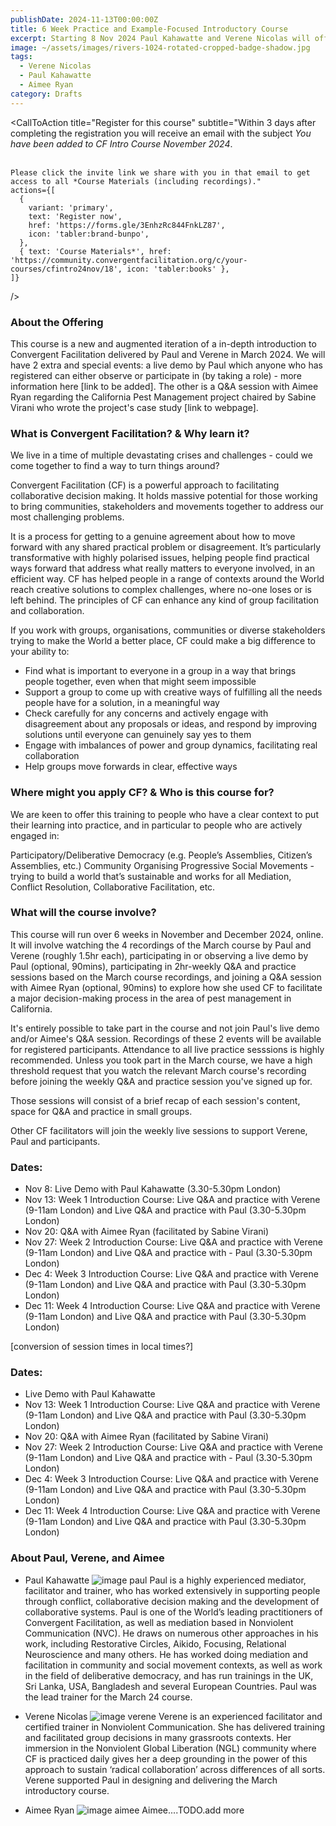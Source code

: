```yaml
---
publishDate: 2024-11-13T00:00:00Z
title: 6 Week Practice and Example-Focused Introductory Course
excerpt: Starting 8 Nov 2024 Paul Kahawatte and Verene Nicolas will offer a practice-focused online introductory course to Convergent Facilitation, leaning on recordings from their March 24 course for the delivery of the theoretical aspects paired with live Q&A and guided practice exercises. Also, the course will start with a live demo by Paul and feature a Q&A session with Aimee Ryan who facilitated a major CF process in the area of pest management in California in 2021-2022.
image: ~/assets/images/rivers-1024-rotated-cropped-badge-shadow.jpg
tags:
  - Verene Nicolas 
  - Paul Kahawatte
  - Aimee Ryan
category: Drafts
---
```




<CallToAction
    title="Register for this course"
    subtitle="Within 3 days after completing the registration you will receive an email with the subject <i>You have been added to CF Intro Course November 2024</i>. <br><br>
    
    Please click the invite link we share with you in that email to get access to all *Course Materials (including recordings)."
    actions={[
      {
        variant: 'primary',
        text: 'Register now',
        href: 'https://forms.gle/3EnhzRc844FnkLZ87',
        icon: 'tabler:brand-bunpo',
      },
      { text: 'Course Materials*', href: 'https://community.convergentfacilitation.org/c/your-courses/cfintro24nov/18', icon: 'tabler:books' },
    ]}
  />
  

### About the Offering

This course is a new and augmented iteration of a in-depth introduction to Convergent Facilitation delivered by Paul and Verene in March 2024. We will have 2 extra and special events: a live demo by Paul which anyone who has registered can either observe or participate in (by taking a role) - more information here [link to be added]. The other is a Q&A session with Aimee Ryan regarding the California Pest Management project chaired by Sabine Virani who wrote the project's case study [link to webpage].

### What is Convergent Facilitation? & Why learn it?

We live in a time of multiple devastating crises and challenges - could we come together to find a way to turn things around? 

Convergent Facilitation (CF) is a powerful approach to facilitating collaborative decision making. It holds massive potential for those working to bring communities, stakeholders and movements together to address our most challenging problems. 

It is a process for getting to a genuine agreement about how to move forward with any shared practical problem or disagreement. It’s particularly transformative with highly polarised issues, helping people find practical ways forward that address what really matters to everyone involved, in an efficient way. CF has helped people in a range of contexts around the World reach creative solutions to complex challenges, where no-one loses or is left behind. The principles of CF can enhance any kind of group facilitation and collaboration.

If you work with groups, organisations, communities or diverse stakeholders trying to make the World a better place, CF could make a big difference to your ability to:

- Find what is important to everyone in a group in a way that brings people together, even when that might seem impossible
- Support a group to come up with creative ways of fulfilling all the needs people have for a solution, in a meaningful way
- Check carefully for any concerns and actively engage with disagreement about any proposals or ideas, and respond by improving solutions until everyone can genuinely say yes to them
- Engage with imbalances of power and group dynamics, facilitating real collaboration
- Help groups move forwards in clear, effective ways


### Where might you apply CF? & Who is this course for?
We are keen to offer this training to people who have a clear context to put their learning into practice, and in particular to people who are actively engaged in:

Participatory/Deliberative Democracy (e.g. People’s Assemblies, Citizen’s Assemblies, etc.) 
Community Organising
Progressive Social Movements - trying to build a world that’s sustainable and works for all
Mediation, Conflict Resolution, Collaborative Facilitation, etc.


### What will the course involve?
This course will run over 6 weeks in November and December 2024, online. It will involve watching the 4 recordings of the March course by Paul and Verene (roughly 1.5hr each), participating in or observing a live demo by Paul (optional, 90mins), participating in 2hr-weekly Q&A and practice sessions based on the March course recordings, and joining a Q&A session with Aimee Ryan (optional, 90mins) to explore how she used CF to facilitate a major decision-making process in the area of pest management in California. 

It's entirely possible to take part in the course and not join Paul's live demo and/or Aimee's Q&A session. Recordings of these 2 events will be available for registered participants. Attendance to all live practice sesssions is highly recommended. Unless you took part in the March course, we have a high threshold request that you watch the relevant March course's recording before joining the weekly Q&A and practice session you've signed up for. 

Those sessions will consist of a brief recap of each session's content, space for Q&A and practice in small groups. 

Other CF facilitators will join the weekly live sessions to support Verene, Paul and participants.

### Dates:
- Nov 8: Live Demo with Paul Kahawatte (3.30-5.30pm London)
- Nov 13: Week 1 Introduction Course: Live Q&A and practice with Verene (9-11am London) and Live Q&A and practice with Paul (3.30-5.30pm London)
- Nov 20: Q&A with Aimee Ryan (facilitated by Sabine Virani)
- Nov 27: Week 2 Introduction Course: Live Q&A and practice with Verene (9-11am London) and Live Q&A and practice with - Paul (3.30-5.30pm London)
- Dec 4: Week 3 Introduction Course: Live Q&A and practice with Verene (9-11am London) and Live Q&A and practice with Paul (3.30-5.30pm London)
- Dec 11: Week 4 Introduction Course: Live Q&A and practice with Verene (9-11am London) and Live Q&A and practice with Paul (3.30-5.30pm London)

[conversion of session times in local times?]

### Dates:
- Live Demo with Paul Kahawatte <LocalTimeFromUTC startUtcTime="2024-11-08T15:30:00Z" endUtcTime="2024-11-08T17:30:00Z"/>
- Nov 13: Week 1 Introduction Course: Live Q&A and practice with Verene (9-11am London) and Live Q&A and practice with Paul (3.30-5.30pm London)
- Nov 20: Q&A with Aimee Ryan (facilitated by Sabine Virani)
- Nov 27: Week 2 Introduction Course: Live Q&A and practice with Verene (9-11am London) and Live Q&A and practice with - Paul (3.30-5.30pm London)
- Dec 4: Week 3 Introduction Course: Live Q&A and practice with Verene (9-11am London) and Live Q&A and practice with Paul (3.30-5.30pm London)
- Dec 11: Week 4 Introduction Course: Live Q&A and practice with Verene (9-11am London) and Live Q&A and practice with Paul (3.30-5.30pm London)

### About Paul, Verene, and Aimee
- Paul Kahawatte
![image paul](~/assets/images/paul_kahawatte.jpg)
Paul is a highly experienced mediator, facilitator and trainer, who has worked extensively in supporting people through conflict, collaborative decision making and the development of collaborative systems. Paul is one of the World’s leading practitioners of Convergent Facilitation, as well as mediation based in Nonviolent Communication (NVC). He draws on numerous other approaches in his work, including Restorative Circles, Aikido, Focusing, Relational Neuroscience and many others. He has worked doing mediation and facilitation in community and social movement contexts, as well as work in the field of deliberative democracy, and has run trainings in the UK, Sri Lanka, USA, Bangladesh and several European Countries. Paul was the lead trainer for the March 24 course.

- Verene Nicolas
![image verene](~/assets/images/verene_nicolas.jpg)
Verene is an experienced facilitator and certified trainer in Nonviolent Communication. She has delivered training and facilitated group decisions in many grassroots contexts. Her immersion in the Nonviolent Global Liberation (NGL) community where CF is practiced daily gives her a deep grounding in the power of this approach to sustain ‘radical collaboration’ across differences of all sorts.
Verene supported Paul in designing and delivering the March introductory course.

- Aimee Ryan
![image aimee](~/assets/images/aimee-outside-small.jpg)
Aimee....TODO.add more
